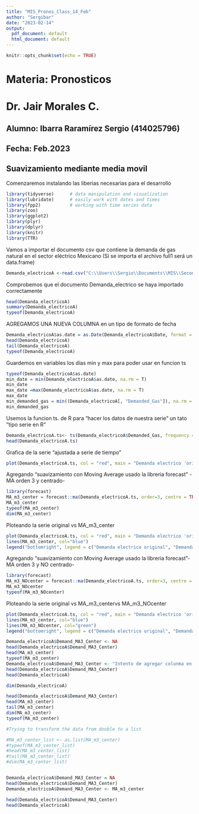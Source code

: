 ```yaml
---
title: "MIS_Pronos_Class_14_Feb"
author: "Sergibar"
date: "2023-02-14"
output:
  pdf_document: default
  html_document: default
---
```


```r
knitr::opts_chunk$set(echo = TRUE)
```

# Materia: Pronosticos
# Dr. Jair Morales C. 

## Alumno: Ibarra Raramírez Sergio (414025796)
## Fecha: Feb.2023


## Suavizamiento mediante media movil 

Comenzaremos instalando las liberias necesarias para el desarrollo 


```r

library(tidyverse)      # data manipulation and visualization
library(lubridate)      # easily work with dates and times
library(fpp2)           # working with time series data
library(zoo)
library(ggplot2)
library(plyr)
library(dplyr)
library(knitr)
library(TTR)


```


Vamos a importar el documento csv que contiene la demanda de gas natural en el sector eléctrico Mexicano 
(Si se importa el archivo full1 será un data.frame)
```r
Demanda_electricoA <-read.csv("C:\\Users\\Sergio\\Documents\\MIS\\Second_semester\\Pronosticos_UNAM\\pronosticos_UNAM_git\\pronosticos_UNAM_gitHub\\Demanda_electrico_2022_full1.csv", header= TRUE)
```

Comprobemos que el documento Demanda_electrico se haya importado correctamente

```r
head(Demanda_electricoA)
summary(Demanda_electricoA)
typeof(Demanda_electricoA)
```

AGREGAMOS UNA NUEVA COLUMNA en un tipo de formato de fecha
```r
Demanda_electricoA$as.date = as.Date(Demanda_electricoA$Date, format = "%m/%d/%Y")
head(Demanda_electricoA)
tail(Demanda_electricoA)
typeof(Demanda_electricoA)
```


Guardemos en variables los días min y max para poder usar en funcion ts 
```r
typeof(Demanda_electricoA$as.date)
min_date = min(Demanda_electricoA$as.date, na.rm = T)
min_date
max_date =max(Demanda_electricoA$as.date, na.rm = T)
max_date
min_demanded_gas = min((Demanda_electricoA[, "Demanded_Gas"]), na.rm = T)
min_demanded_gas
```


Usemos la funcion ts. de R para "hacer los datos de nuestra serie" un tato "tipo serie en R"

```r
Demanda_electricoA.ts<- ts(Demanda_electricoA$Demanded_Gas, frequency = 12, start =c(2005,1), end =c(2022,8))
head(Demanda_electricoA.ts)
```


Grafica de la serie "ajustada a serie de tiempo"
```r
plot(Demanda_electricoA.ts, col = "red", main = "Demanda electrico 'original' ")

```

Agregando "suavizamiento con Moving Average usado la libreria forecast" -MA orden 3 y centrado-
```r
library(forecast)
MA_m3_center = forecast::ma(Demanda_electricoA.ts, order=3, centre = TRUE)
MA_m3_center
typeof(MA_m3_center)
dim(MA_m3_center)
```


Ploteando la serie original vs MA_m3_center
```r
plot(Demanda_electricoA.ts, col = "red", main = "Demanda electrico 'original'vs MA_m3_center ")
lines(MA_m3_center, col="blue")
legend("bottomright", legend = c("Demanda electrico original", "Demanda electrico MA_m3_center"), col = c("red", "blue"), lty = 1)

```


Agregando "suavizamiento con Moving Average usado la libreria forecast"-MA orden 3 y NO centrado-
```r
library(forecast)
MA_m3_NOcenter = forecast::ma(Demanda_electricoA.ts, order=3, centre = FALSE)
MA_m3_NOcenter
typeof(MA_m3_NOcenter)
```


Ploteando la serie original vs MA_m3_centervs MA_m3_NOcenter
```r
plot(Demanda_electricoA.ts, col = "red", main = "Demanda electrico 'original'vs MA_m3_center ")
lines(MA_m3_center, col="blue")
lines(MA_m3_NOcenter, col="green")
legend("bottomright", legend = c("Demanda electrico original", "Demanda electrico MA_m3_center", "Demanda electrico MA_m3_NOcenter"), col = c("red", "blue", "green"), lty = 1)

```



```r
Demanda_electricoA$Demand_MA3_Center <- NA
head(Demanda_electricoA$Demand_MA3_Center)
head(MA_m3_center)
typeof(MA_m3_center)
Demanda_electricoA$Demand_MA3_Center <- "Intento de agregar colunma en tabla/sustitucion "
head(Demanda_electricoA$Demand_MA3_Center)
head(Demanda_electricoA)
```



```r
dim(Demanda_electricoA)
```





```r

head(Demanda_electricoA$Demand_MA3_Center)
head(MA_m3_center)
tail(MA_m3_center)
dim(MA_m3_center)
typeof(MA_m3_center)

#Trying to transform the data from double to a list 

#MA_m3_center_list <- as.list(MA_m3_center)
#typeof(MA_m3_center_list)
#head(MA_m3_center_list)
#tail(MA_m3_center_list)
#dim(MA_m3_center_list)


Demanda_electricoA$Demand_MA3_Center = NA
head(Demanda_electricoA$Demand_MA3_Center)
Demanda_electricoA$Demand_MA3_Center <- MA_m3_center

head(Demanda_electricoA$Demand_MA3_Center)
head(Demanda_electricoA)
```







